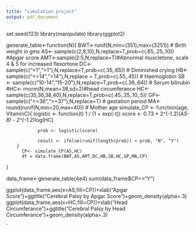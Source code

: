 ---
title: "simulation project"
output: pdf_document
---
set.seed(123)
library(manipulate)
library(ggplot2)

generate_table<-function(N){
          BWT<-runif(N,min=(351),max=(3251))  # Birth weight in gms
          AS<- sample(c(2,8,10),N,replace=T,prob=c(.65,.25,.10))  #Apgar score
          AMT<-sample(2:5,N,replace=T)#Abnormal muscletone, scale 4 & 5 for increased flexortone
          DC<- sample(c("<1",">1"),N,replace=T,prob=c(.35,.65))   # Diminished crying 
          HB<-sample(c("<=14",">14"),N,replace = T,prob=c(.55,.45))   # Haemoglobin
          SB <- sample(c("10-14","15-20"),N,replace=T,prob=c(.36,.64))  # Serum bilirubin
          #HC<- rnorm(N,mean=38,sd=2)#head circumferance 
          HC<-sample(c(35,36,38,40),N,replace=T,prob=c(.45,.35,.10,.5))
          GP<- sample(c("<=36",">=37"),N,replace=T)   # gestation period
          MA<-round(runif(N,min=20,max=40))       # Mother age
          simulate_CP <- function(age, VitaminC){
                logistic <- function(t) 1 / (1 + exp(-t))
                score <- 0.73 +  2^(-1.2)*(AS-8) - 2^(-1.2)*log(HC) 
                
                prob <- logistic(score)

                result <- ifelse(runif(length(prob)) < prob, "N", "Y")
        } 
          CP<- simulate_CP(AS,HC)
          df = data.frame(BWT,AS,AMT,DC,HB,SB,HC,GP,MA,CP)
}
                
data_frame<-generate_table(4e4)
sum(data_frame$CP=="Y")

ggplot(data_frame,aes(x=AS,fill=CP))+xlab("Apgar Score")+ggtitle("Cerebral Palsy by Apgar Score")+geom_density(alpha=.3)
ggplot(data_frame,aes(x=HC,fill=CP))+xlab("Head Circumferance")+ggtitle("Cerebral Palsy by Head Circumferance")+geom_density(alpha=.3)

  `